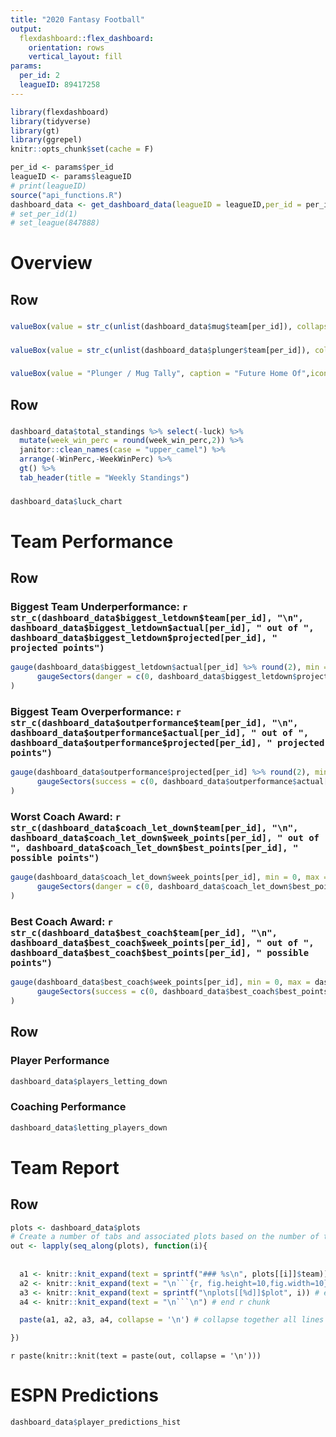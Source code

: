```yaml
---
title: "2020 Fantasy Football"
output: 
  flexdashboard::flex_dashboard:
    orientation: rows
    vertical_layout: fill
params: 
  per_id: 2
  leagueID: 89417258
---
```


```r
library(flexdashboard)
library(tidyverse)
library(gt)
library(ggrepel)
knitr::opts_chunk$set(cache = F)
```


```r
per_id <- params$per_id
leagueID <- params$leagueID
# print(leagueID)
source("api_functions.R")
dashboard_data <- get_dashboard_data(leagueID = leagueID,per_id = per_id)
# set_per_id(1)
# set_league(847888)
```

Overview
===============================

Row {data-height=50}
-------------------------------------

### 

```r
valueBox(value = str_c(unlist(dashboard_data$mug$team[per_id]), collapse = " & "), caption = str_c("Week ", params$per_id, " Mug (Best Team): ", dashboard_data$mug$week_points[per_id], " Points"), icon = "fa-pencil")
```

### 

```r
valueBox(value = str_c(unlist(dashboard_data$plunger$team[per_id]), collapse = " & "), caption = str_c("Week ", params$per_id, " Plunger (Worst Team): ", dashboard_data$plunger$week_points[per_id], " Points"), icon = "fa-pencil")
```

### 

```r
valueBox(value = "Plunger / Mug Tally", caption = "Future Home Of",icon = "fa-pencil")

```

Row {data-height=350}
-------------------------------------
   
### 

```r
dashboard_data$total_standings %>% select(-luck) %>% 
  mutate(week_win_perc = round(week_win_perc,2)) %>% 
  janitor::clean_names(case = "upper_camel") %>% 
  arrange(-WinPerc,-WeekWinPerc) %>% 
  gt() %>% 
  tab_header(title = "Weekly Standings") 

```   
    
### 

```r
dashboard_data$luck_chart
```

Team Performance
===============================


Row {data-height=70}
-------------------------------------

### Biggest Team Underperformance: `r str_c(dashboard_data$biggest_letdown$team[per_id], "\n", dashboard_data$biggest_letdown$actual[per_id], " out of ", dashboard_data$biggest_letdown$projected[per_id], " projected points")`

```r
gauge(dashboard_data$biggest_letdown$actual[per_id] %>% round(2), min = 0, max = dashboard_data$biggest_letdown$projected[per_id] %>% round(2), 
      gaugeSectors(danger = c(0, dashboard_data$biggest_letdown$projected[per_id]))
)

```

### Biggest Team Overperformance: `r str_c(dashboard_data$outperformance$team[per_id], "\n", dashboard_data$outperformance$actual[per_id], " out of ", dashboard_data$outperformance$projected[per_id], " projected points")`

```r
gauge(dashboard_data$outperformance$projected[per_id] %>% round(2), min = 0, max = dashboard_data$outperformance$actual[per_id] %>% round(2), 
      gaugeSectors(success = c(0, dashboard_data$outperformance$actual[per_id]))
)
```

### Worst Coach Award:  `r str_c(dashboard_data$coach_let_down$team[per_id], "\n", dashboard_data$coach_let_down$week_points[per_id], " out of ", dashboard_data$coach_let_down$best_points[per_id], " possible points")`

```r
gauge(dashboard_data$coach_let_down$week_points[per_id], min = 0, max = dashboard_data$coach_let_down$best_points[per_id], 
      gaugeSectors(danger = c(0, dashboard_data$coach_let_down$best_points[per_id]))
)

```

### Best Coach Award:  `r str_c(dashboard_data$best_coach$team[per_id], "\n", dashboard_data$best_coach$week_points[per_id], " out of ", dashboard_data$best_coach$best_points[per_id], " possible points")`

```r
gauge(dashboard_data$best_coach$week_points[per_id], min = 0, max = dashboard_data$best_coach$best_points[per_id], 
      gaugeSectors(success = c(0, dashboard_data$best_coach$best_points[per_id]))
)

```


Row {data-height=350}
-------------------------------------
    
### Player Performance
    
```r
dashboard_data$players_letting_down
```
    
### Coaching Performance

```r
dashboard_data$letting_players_down
```

Team Report
===============================

Row {.tabset .tabset-fade}
-------------------------------------

``` r
plots <- dashboard_data$plots
# Create a number of tabs and associated plots based on the number of teams in the league.
out <- lapply(seq_along(plots), function(i){
  
  
  a1 <- knitr::knit_expand(text = sprintf("### %s\n", plots[[i]]$team)) # tab header, auto extracts names of `plot`
  a2 <- knitr::knit_expand(text = "\n```{r, fig.height=10,fig.width=10}") # start r chunk
  a3 <- knitr::knit_expand(text = sprintf("\nplots[[%d]]$plot", i)) # extract graphs by "writing" out `plots[[1]]$plot`, `plots[[1]]$plot` etc. to be rendered later
  a4 <- knitr::knit_expand(text = "\n```\n") # end r chunk

  paste(a1, a2, a3, a4, collapse = '\n') # collapse together all lines with newline separator

})

```
   
`r paste(knitr::knit(text = paste(out, collapse = '\n')))`
   

ESPN Predictions
===============================

```r
dashboard_data$player_predictions_hist
```

